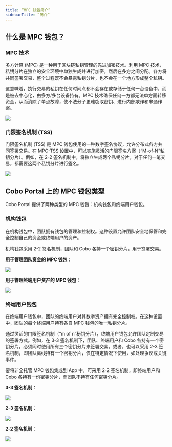 ```yaml
---
title: “MPC 钱包简介”
sidebarTitle: “简介”
---
```


## 什么是 MPC 钱包？

### MPC 技术

多方计算 (MPC) 是一种用于区块链私钥管理的先进加密技术。利用 MPC 技术，私钥分片在独立的安全环境中单独生成并进行加密，然后在多方之间分配。各方将共同签署交易，整个过程既不会暴露私钥分片，也不会在一个地方形成整个私钥。

这意味着，执行交易的私钥在任何时间点都不会存在或存储于任何一台设备中，而是被去中心化，由多方/多台设备持有。MPC 技术确保任何一方都无法单方面转移资金，从而消除了单点故障，使不法分子更难窃取密钥、进行内部欺诈和串通作案。

<img src="/images/mpc-wallet/MPC technology.svg"/>

### 门限签名机制 (TSS)

门限签名机制 (TSS) 是 MPC 钱包使用的一种数字签名协议，允许分布式各方共同签署交易。在 MPC-TSS 设置中，可以实施灵活的门限签名方案（“M-of-N”私钥分片）。例如，在 2-2 签名机制中，将独立生成两个私钥分片，对于任何一笔交易，都需要这两个私钥分片进行签名。

<img src="/images/mpc-wallet/TSS.svg"/>

## Cobo Portal 上的 MPC 钱包类型

Cobo Portal 提供了两种类型的 MPC 钱包：机构钱包和终端用户钱包。

### 机构钱包

在机构钱包中，团队拥有钱包的管理和控制权。这种设置允许团队安全地保管和完全控制自己的资金或终端用户的资产。

机构钱包采用 2-2 签名机制，团队和 Cobo 各持一个密钥分片，用于签署交易。

**用于管理团队资金的 MPC 钱包**：

<img src="/images/mpc-wallet/MPC wallet for your organization’s own funds.svg"/>

**用于管理终端用户资产的 MPC 钱包**：

<img src="/images/mpc-wallet/MPC wallet for your end users’ assets.svg"/>

### 终端用户钱包

在终端用户钱包中，团队的终端用户对其数字资产拥有完全控制权。在这种设置中，团队的每个终端用户持有各自 MPC 钱包的唯一私钥分片。

通过灵活的门限签名机制（“m of n”秘钥分片），终端用户钱包允许团队定制交易的签署方式。例如，在 3-3 签名机制下，团队、终端用户和 Cobo 各持有一个密钥分片，必须同时使用所有三个密钥分片来签署交易。或者，也可以采用 2-3 签名机制，即团队离线持有一个密钥分片，仅在特定情况下使用，如处理争议或关键事件。

要将非全托管 MPC 钱包集成到 App 中，可采用 2-2 签名机制，即终端用户和 Cobo 各持有一份密钥分片，而团队不持有任何密钥分片。

**3-3 签名机制**：

<img src="/images/mpc-wallet/3-3 signature scheme.svg"/>

**2-3 签名机制**：

<img src="/images/mpc-wallet/2-3 signature scheme.svg"/>

**2-2 签名机制**：

<img src="/images/mpc-wallet/2-2 signature scheme.svg"/>